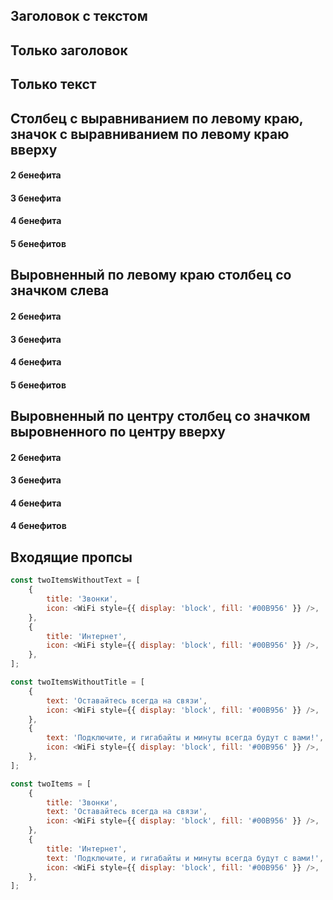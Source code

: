 

## Заголовок с текстом

<Playground>
    <BenefitsIcons items={twoItems} />
</Playground>

## Только заголовок

<Playground>
    <BenefitsIcons
        items={twoItemsWithoutText}
        iconPosition="left-side"
    />
</Playground>

## Только текст

<Playground>
    <BenefitsIcons
        items={twoItemsWithoutTitle}
        iconPosition="left-side"
    />
</Playground>

## Столбец с выравниванием по левому краю, значок с выравниванием по левому краю вверху

#### 2 бенефита
<Playground>
    <BenefitsIcons
        items={twoItems}
        iconPosition="left-top"
    />
</Playground>

#### 3 бенефита
<Playground>
    <BenefitsIcons
        items={threeItems}
        iconPosition="left-top"
    />
</Playground>

#### 4 бенефита
<Playground>
    <BenefitsIcons
        items={fourItems}
        iconPosition="left-top"
    />
</Playground>

#### 5 бенефитов
<Playground>
    <BenefitsIcons
        items={fiveItems}
        iconPosition="left-top"
    />
</Playground>

## Выровненный по левому краю столбец со значком слева

#### 2 бенефита
<Playground>
    <BenefitsIcons
        items={twoItems}
        iconPosition="left-side"
    />
</Playground>

#### 3 бенефита
<Playground>
    <BenefitsIcons
        items={threeItems}
        iconPosition="left-side"
    />
</Playground>

#### 4 бенефита
<Playground>
    <BenefitsIcons
        items={fourItems}
        iconPosition="left-side"
    />
</Playground>

#### 5 бенефитов
<Playground>
    <BenefitsIcons
        items={fiveItems}
        iconPosition="left-side"
    />
</Playground>

## Выровненный по центру столбец со значком выровненного по центру вверху

#### 2 бенефита
<Playground>
    <BenefitsIcons
        items={twoItems}
        iconPosition="center-top"
    />
</Playground>

#### 3 бенефита
<Playground>
    <BenefitsIcons
        items={threeItems}
        iconPosition="center-top"
    />
</Playground>

#### 4 бенефита
<Playground>
    <BenefitsIcons
        items={fourItems}
        iconPosition="center-top"
    />
</Playground>

#### 4 бенефитов
<Playground>
    <BenefitsIcons
        items={fiveItems}
        iconPosition="center-top"
    />
</Playground>

## Входящие пропсы

``` javascript
const twoItemsWithoutText = [
    {
        title: 'Звонки',
        icon: <WiFi style={{ display: 'block', fill: '#00B956' }} />,
    },
    {
        title: 'Интернет',
        icon: <WiFi style={{ display: 'block', fill: '#00B956' }} />,
    },
];

const twoItemsWithoutTitle = [
    {
        text: 'Оставайтесь всегда на связи',
        icon: <WiFi style={{ display: 'block', fill: '#00B956' }} />,
    },
    {
        text: 'Подключите, и гигабайты и минуты всегда будут с вами!',
        icon: <WiFi style={{ display: 'block', fill: '#00B956' }} />,
    },
];

const twoItems = [
    {
        title: 'Звонки',
        text: 'Оставайтесь всегда на связи',
        icon: <WiFi style={{ display: 'block', fill: '#00B956' }} />,
    },
    {
        title: 'Интернет',
        text: 'Подключите, и гигабайты и минуты всегда будут с вами!',
        icon: <WiFi style={{ display: 'block', fill: '#00B956' }} />,
    },
];
```
